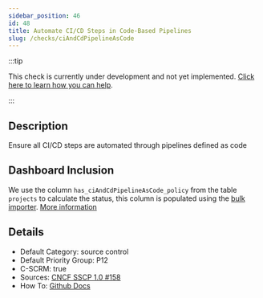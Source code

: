 ```yaml
---
sidebar_position: 46
id: 48
title: Automate CI/CD Steps in Code-Based Pipelines
slug: /checks/ciAndCdPipelineAsCode
---
```


<!-- BANNER:START -->
:::tip

This check is currently under development and not yet implemented. [Click here to learn how you can help](/contribute).

:::
<!-- BANNER:END -->

<!-- DESCRIPTION:START -->
## Description
Ensure all CI/CD steps are automated through pipelines defined as code
<!-- DESCRIPTION:END -->

## Dashboard Inclusion

We use the column `has_ciAndCdPipelineAsCode_policy` from the table `projects` to calculate the status, this column is populated using the [bulk importer](/docs/visionBoard/importers#bulk-importer). [More information](https://github.com/OpenPathfinder/visionBoard/issues/108)

<!-- DETAILS:START -->
## Details
- Default Category: source control
- Default Priority Group: P12
- C-SCRM: true
- Sources: [CNCF SSCP 1.0 #158](https://github.com/cncf/tag-security/blob/main/supply-chain-security/supply-chain-security-paper/sscsp.md#build-and-related-continuous-integrationcontinuous-delivery-steps-should-all-be-automated-through-a-pipeline-defined-as-code)
- How To: [Github Docs](https://docs.github.com/en/actions/publishing-packages/publishing-nodejs-packages)

<!-- DETAILS:END -->
